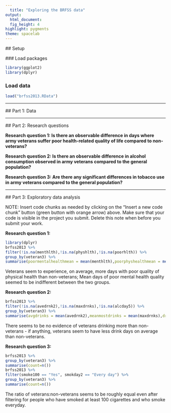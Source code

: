 ```yaml
---
  title: "Exploring the BRFSS data"
output: 
  html_document: 
  fig_height: 4
highlight: pygments
theme: spacelab
---
```

  
  ## Setup
  
  ### Load packages
  
  ```r
library(ggplot2)
library(dplyr)
```

### Load data

```r
load("brfss2013.RData")
```



* * *
  
  ## Part 1: Data
  
  * * *
  
  ## Part 2: Research questions
  
  **Research question 1: Is there an observable difference in days where army veterans suffer poor health-related quality of life compared to non-veterans?**
  
  **Research question 2: Is there an observable difference in alcohol consumption observed in army veterans compared to the general population?**
  
  **Research question 3: Are there any significant differences in tobacco use in army veterans compared to the general population?**
  
  
  * * *
  
  ## Part 3: Exploratory data analysis
  
  NOTE: Insert code chunks as needed by clicking on the "Insert a new code chunk" 
button (green button with orange arrow) above. Make sure that your code is visible
in the project you submit. Delete this note when before you submit your work.

**Research question 1:**
  
  ```r
library(dplyr)
brfss2013 %>%
  filter(!is.na(menthlth),!is.na(physhlth),!is.na(poorhlth)) %>%
  group_by(veteran3) %>%
  summarise(poormentalhealthmean = mean(menthlth),poorphyshealthmean = mean(physhlth),poorhealthmean = mean(poorhlth))
```
Veterans seem to experience, on average, more days with poor quality of physical health than non-veterans; Mean days of poor mental health quality seemed to be indifferent between the two groups.


**Research question 2:**
  
  ```r
brfss2013 %>%
  filter(!is.na(avedrnk2),!is.na(maxdrnks),!is.na(alcday5)) %>%
  group_by(veteran3) %>%
  summarise(avgdrinks = mean(avedrnk2),meanmostdrinks = mean(maxdrnks),drinkdays = mean(alcday5))
```
There seems to be no evidence of veterans drinking more than non-veterans - if anything, veterans seem to have less drink days on average than non-veterans. 


**Research question 3:**
  
  ```r
brfss2013 %>%
  group_by(veteran3) %>%
  summarise(count=n())
brfss2013 %>%
  filter(smoke100 == "Yes", smokday2 == "Every day") %>%
  group_by(veteran3) %>%
  summarise(count=n())
```
The ratio of veterans:non-veterans seems to be roughly equal even after filtering for people who have smoked at least 100 cigarettes and who smoke everyday. 